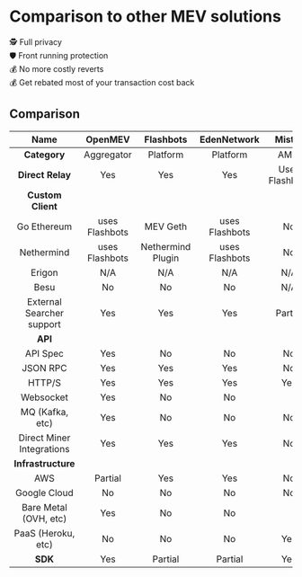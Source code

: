 # Comparison to other MEV solutions

🕵️ Full privacy <br /> 🛡️ Front running protection <br /> 💰 No more costly
reverts <br /> 💰 Get rebated most of your transaction cost back <br />

## Comparison

|         **Name**          |  **OpenMEV**   |   **Flashbots**   | **EdenNetwork** |   **Mist X**   |  **CowSwap**   |
| :-----------------------: | :------------: | :---------------: | :-------------: | :------------: | :------------: |
|       **Category**        |   Aggregator   |     Platform      |    Platform     |      AMM       |      AMM       |
|     **Direct Relay**      |      Yes       |        Yes        |       Yes       | Uses Flashbots | Uses Flashbots |
|     **Custom Client**     |                |                   |                 |                |                |
|        Go Ethereum        | uses Flashbots |     MEV Geth      | uses Flashbots  |       No       |       No       |
|        Nethermind         | uses Flashbots | Nethermind Plugin | uses Flashbots  |       No       |       No       |
|          Erigon           |      N/A       |        N/A        |       N/A       |      N/A       |      N/A       |
|           Besu            |       No       |        No         |       No        |      N/A       |      N/A       |
| External Searcher support |      Yes       |        Yes        |       Yes       |    Partial     |    Partial     |
|          **API**          |                |                   |                 |                |                |
|         API Spec          |      Yes       |        No         |       No        |       No       |       No       |
|         JSON RPC          |      Yes       |        Yes        |       Yes       |       No       |       No       |
|          HTTP/S           |      Yes       |        Yes        |       Yes       |      Yes       |      Yes       |
|         Websocket         |      Yes       |        No         |       No        |                |                |
|      MQ (Kafka, etc)      |      Yes       |        No         |       No        |       No       |       No       |
| Direct Miner Integrations |      Yes       |        Yes        |       Yes       |       No       |       No       |
|    **Infrastructure**     |                |                   |                 |                |                |
|            AWS            |    Partial     |        Yes        |       Yes       |       No       |       No       |
|       Google Cloud        |       No       |        No         |       No        |       No       |       No       |
|   Bare Metal (OVH, etc)   |      Yes       |        No         |       No        |                |                |
|    PaaS (Heroku, etc)     |       No       |        No         |       No        |      Yes       |                |
|          **SDK**          |      Yes       |      Partial      |     Partial     |      Yes       |                |
